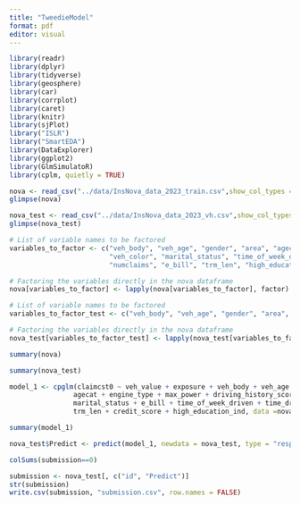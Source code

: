 ```yaml
---
title: "TweedieModel"
format: pdf
editor: visual
---
```


```r
library(readr)
library(dplyr)
library(tidyverse)
library(geosphere)
library(car)
library(corrplot)
library(caret)
library(knitr)
library(sjPlot)
library("ISLR")
library("SmartEDA")
library(DataExplorer)
library(ggplot2)
library(GlmSimulatoR)
library(cplm, quietly = TRUE)
```

```r
nova <- read_csv("../data/InsNova_data_2023_train.csv",show_col_types = FALSE)
glimpse(nova)
```

```r
nova_test <- read_csv("../data/InsNova_data_2023_vh.csv",show_col_types = FALSE)
glimpse(nova_test)
```

```r
# List of variable names to be factored
variables_to_factor <- c("veh_body", "veh_age", "gender", "area", "agecat", "engine_type", 
                         "veh_color", "marital_status", "time_of_week_driven", "time_driven", 
                         "numclaims", "e_bill", "trm_len", "high_education_ind", "clm")

# Factoring the variables directly in the nova dataframe
nova[variables_to_factor] <- lapply(nova[variables_to_factor], factor)
```

```r
# List of variable names to be factored
variables_to_factor_test <- c("veh_body", "veh_age", "gender", "area", "agecat", "engine_type","veh_color", "marital_status", "time_of_week_driven", "time_driven", "e_bill", "trm_len", "high_education_ind")

# Factoring the variables directly in the nova dataframe
nova_test[variables_to_factor_test] <- lapply(nova_test[variables_to_factor_test], factor)
```

```r
summary(nova)
```

```r
summary(nova_test)
```

```r
model_1 <- cpglm(claimcst0 ~ veh_value + exposure + veh_body + veh_age + gender + area + 
                agecat + engine_type + max_power + driving_history_score + veh_color + 
                marital_status + e_bill + time_of_week_driven + time_driven + 
                trm_len + credit_score + high_education_ind, data =nova, link = "log")
```

```r
summary(model_1)
```

```r
nova_test$Predict <- predict(model_1, newdata = nova_test, type = "response")
```

```r
colSums(submission==0)
```

```r
submission <- nova_test[, c("id", "Predict")]
str(submission)
write.csv(submission, "submission.csv", row.names = FALSE)
```
